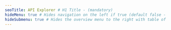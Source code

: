 ---
seoTitle: API Explorer # H1 Title - (mandatory)
hideMenu: true # Hides navigation on the left if true (default false - not mandatory).
hideSubmenu: true # Hides the overview menu to the right with table of contents. (not mandatory)
---

<Swagger url="./files/routing_api.yml" />
